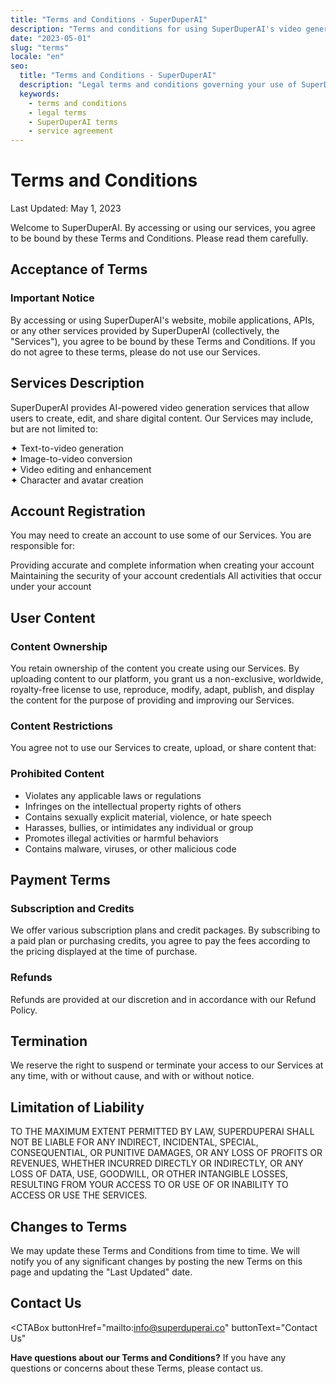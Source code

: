 ```yaml
---
title: "Terms and Conditions - SuperDuperAI"
description: "Terms and conditions for using SuperDuperAI's video generation platform and services."
date: "2023-05-01"
slug: "terms"
locale: "en"
seo:
  title: "Terms and Conditions - SuperDuperAI"
  description: "Legal terms and conditions governing your use of SuperDuperAI's video generation platform and services."
  keywords:
    - terms and conditions
    - legal terms
    - SuperDuperAI terms
    - service agreement
---
```


# Terms and Conditions

<div className="text-lg mb-8 text-muted-foreground">
  Last Updated: May 1, 2023
</div>

Welcome to SuperDuperAI. By accessing or using our services, you agree to be bound by these Terms and Conditions. Please read them carefully.

## Acceptance of Terms

<div className="p-6 bg-yellow-500/10 border border-yellow-500/20 rounded-lg mb-8">
  <h3 className="text-xl font-semibold text-yellow-500 mb-2">
    Important Notice
  </h3>
  <div className="text-gray-800 dark:text-gray-300">
    By accessing or using SuperDuperAI's website, mobile applications, APIs, or
    any other services provided by SuperDuperAI (collectively, the "Services"),
    you agree to be bound by these Terms and Conditions. If you do not agree to
    these terms, please do not use our Services.
  </div>
</div>

## Services Description

SuperDuperAI provides AI-powered video generation services that allow users to create, edit, and share digital content. Our Services may include, but are not limited to:

<div className="grid grid-cols-1 md:grid-cols-2 gap-4 mt-4 mb-8">
  <div className="bg-card/50 p-4 rounded-lg border border-border/50">
    <div className="text-gray-800 dark:text-gray-300">
      ✦ Text-to-video generation
    </div>
  </div>
  <div className="bg-card/50 p-4 rounded-lg border border-border/50">
    <div className="text-gray-800 dark:text-gray-300">
      ✦ Image-to-video conversion
    </div>
  </div>
  <div className="bg-card/50 p-4 rounded-lg border border-border/50">
    <div className="text-gray-800 dark:text-gray-300">
      ✦ Video editing and enhancement
    </div>
  </div>
  <div className="bg-card/50 p-4 rounded-lg border border-border/50">
    <div className="text-gray-800 dark:text-gray-300">
      ✦ Character and avatar creation
    </div>
  </div>
</div>

## Account Registration

You may need to create an account to use some of our Services. You are responsible for:

<Steps>
  <Step
    number="1"
    title="Accurate Information"
  >
    Providing accurate and complete information when creating your account
  </Step>
  <Step
    number="2"
    title="Account Security"
  >
    Maintaining the security of your account credentials
  </Step>
  <Step
    number="3"
    title="Account Activity"
  >
    All activities that occur under your account
  </Step>
</Steps>

## User Content

### Content Ownership

You retain ownership of the content you create using our Services. By uploading content to our platform, you grant us a non-exclusive, worldwide, royalty-free license to use, reproduce, modify, adapt, publish, and display the content for the purpose of providing and improving our Services.

### Content Restrictions

You agree not to use our Services to create, upload, or share content that:

<div className="p-6 bg-red-500/10 border border-red-500/20 rounded-lg mb-8">
  <h3 className="text-xl font-semibold text-red-500 mb-2">
    Prohibited Content
  </h3>
  <ul className="list-disc pl-5 space-y-1">
    <li>Violates any applicable laws or regulations</li>
    <li>Infringes on the intellectual property rights of others</li>
    <li>Contains sexually explicit material, violence, or hate speech</li>
    <li>Harasses, bullies, or intimidates any individual or group</li>
    <li>Promotes illegal activities or harmful behaviors</li>
    <li>Contains malware, viruses, or other malicious code</li>
  </ul>
</div>

## Payment Terms

### Subscription and Credits

We offer various subscription plans and credit packages. By subscribing to a paid plan or purchasing credits, you agree to pay the fees according to the pricing displayed at the time of purchase.

### Refunds

Refunds are provided at our discretion and in accordance with our Refund Policy.

## Termination

We reserve the right to suspend or terminate your access to our Services at any time, with or without cause, and with or without notice.

## Limitation of Liability

<div className="p-6 bg-card/50 border border-border/50 rounded-lg mb-8">
  <div className="text-gray-800 dark:text-gray-300">
    TO THE MAXIMUM EXTENT PERMITTED BY LAW, SUPERDUPERAI SHALL NOT BE LIABLE FOR
    ANY INDIRECT, INCIDENTAL, SPECIAL, CONSEQUENTIAL, OR PUNITIVE DAMAGES, OR
    ANY LOSS OF PROFITS OR REVENUES, WHETHER INCURRED DIRECTLY OR INDIRECTLY, OR
    ANY LOSS OF DATA, USE, GOODWILL, OR OTHER INTANGIBLE LOSSES, RESULTING FROM
    YOUR ACCESS TO OR USE OF OR INABILITY TO ACCESS OR USE THE SERVICES.
  </div>
</div>

## Changes to Terms

We may update these Terms and Conditions from time to time. We will notify you of any significant changes by posting the new Terms on this page and updating the "Last Updated" date.

## Contact Us

<CTABox
  buttonHref="mailto:info@superduperai.co"
  buttonText="Contact Us"
>
  **Have questions about our Terms and Conditions?** If you have any questions
  or concerns about these Terms, please contact us.
</CTABox>

<VideoShowcase />

